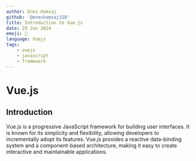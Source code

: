 ---
author: Enes Hamzaj
github: '@eneshamzaj328'
title: Introduction to Vue.js
date: 29 Jan 2024
emoji: 🖖
language: Vuejs
tags:
    - vuejs
    - javascript
    - framework
---

# Vue.js

## Introduction

Vue.js is a progressive JavaScript framework for building user interfaces. It is known for its simplicity and flexibility, allowing developers to incrementally adopt its features. Vue.js provides a reactive data-binding system and a component-based architecture, making it easy to create interactive and maintainable applications.
